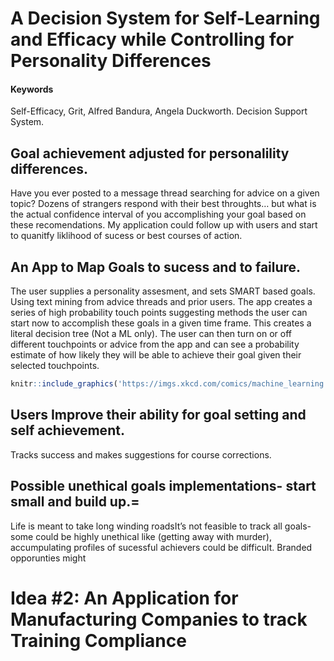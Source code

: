 # A Decision System for Self-Learning and Efficacy while Controlling for Personality Differences {#GritDistribution}

#### Keywords {-}

Self-Efficacy, Grit, Alfred Bandura, Angela Duckworth. Decision Support System.

## Goal achievement adjusted for personalility differences.  

Have you ever posted to a message thread searching for advice on a given topic? Dozens of strangers respond with their best throughts... but what is the actual confidence interval of you accomplishing your goal based on these recomendations. My application could follow up with users and start to quanitfy liklihood of sucess or best courses of action.

## An App to Map Goals to sucess and to failure.

The user supplies a personality assesment, and sets SMART based goals. Using text mining from advice threads and prior users. The app creates a series of high probability touch points suggesting methods the user can start now to accomplish these goals in a given time frame. This creates a literal decision tree (Not a ML only). The user can then turn on or off different touchpoints or advice from the app and can see a probability estimate of how likely they will be able to achieve their goal given their selected touchpoints.

<!-- ...or include images directly from the web. Cite your sources! -->
```r
knitr::include_graphics('https://imgs.xkcd.com/comics/machine_learning.png')
```
## Users Improve their ability for goal setting and self achievement. 
Tracks success and makes suggestions for course corrections.  

## Possible unethical goals implementations- start small and build up.=
Life is meant to take long winding roadsIt's not feasible to track all goals- some could be highly unethical like (getting away with murder), accumpulating profiles of sucessful achievers could be difficult. Branded opporunties might 

# Idea #2: An Application for Manufacturing Companies to track Training Compliance 

